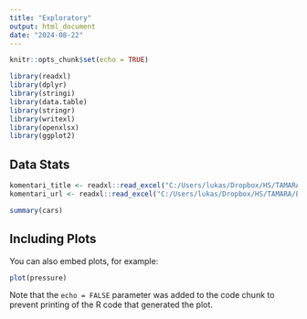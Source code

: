 ```yaml
---
title: "Exploratory"
output: html_document
date: "2024-08-22"
---
```


```r
knitr::opts_chunk$set(echo = TRUE)
```


```r
library(readxl)
library(dplyr)
library(stringi)
library(data.table)
library(stringr)
library(writexl)
library(openxlsx)
library(ggplot2)
```



## Data Stats

```r
komentari_title <- readxl::read_excel("C:/Users/lukas/Dropbox/HS/TAMARA/EchoChamber/Data/komentari_select_title.xlsx")
komentari_url <- readxl::read_excel("C:/Users/lukas/Dropbox/HS/TAMARA/EchoChamber/Data/komentari_select_url.xlsx")

```



```r
summary(cars)
```

## Including Plots

You can also embed plots, for example:

```r
plot(pressure)
```

Note that the `echo = FALSE` parameter was added to the code chunk to prevent printing of the R code that generated the plot.
